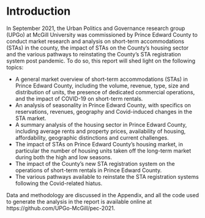 # Introduction {-}

In September 2021, the Urban Politics and Governance research group (UPGo) at McGill University was commissioned by Prince Edward County to conduct market research and analysis on short-term accommodations (STAs) in the county, the impact of STAs on the County's housing sector and the various pathways to reinstating the County's STA registration system post pandemic. To do so, this report will shed light on the following topics: 

- A general market overview of short-term accommodations (STAs) in Prince Edward County, including the volume, revenue, type, size and distribution of units, the presence of dedicated commercial operations, and the impact of COVID-19 on short-term rentals.
- An analysis of seasonality in Prince Edward County, with specifics on reservations, revenues, geography and Covid-induced changes in the STA market.
- A summary analysis of the housing sector in Prince Edward County, including average rents and property prices, availability of housing, affordability, geographic distinctions and current challenges.
- The impact of STAs on Prince Edward County’s housing market, in particular the number of housing units taken off the long-term market during both the high and low seasons.
- The impact of the County’s new STA registration system on the operations of short-term rentals in Prince Edward County.
- The various pathways available to reinstate the STA registration systems following the Covid-related hiatus.

Data and methodology are discussed in the Appendix, and all the code used to generate the analysis in the report is available online at https://github.com/UPGo-McGill/pec-2021.

\newpage
